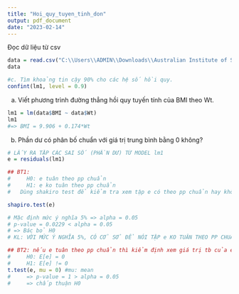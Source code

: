 ```yaml
---
title: "Hoi_quy_tuyen_tinh_don"
output: pdf_document
date: "2023-02-14"
---
```

Đọc dữ liệu từ csv 
```r
data = read.csv("C:\\Users\\ADMIN\\Downloads\\Australian Institute of Sport.csv", header = TRUE)
data

```

```r
#c. Tìm khoảng tin cậy 90% cho các hệ số hồi quy.
confint(lm1, level = 0.9)
```

a. Viết phương trình đường thẳng hồi quy tuyến tính của BMI theo Wt.

```r
lm1 = lm(data$BMI ~ data$Wt)
lm1
#=> BMI = 9.906 + 0.174*Wt
```

b. Phần dư có phân bố chuẩn với giá trị trung bình bằng 0 không?

```r
# LẤY RA TẬP CÁC SAI SỐ (PHẦN DƯ) TỪ MODEL lm1
e = residuals(lm1)

## BT1: 
#     H0: e tuân theo pp chuẩn
#     H1: e ko tuân theo pp chuẩn
#   Dùng shakiro test để kiểm tra xem tập e có theo pp chuẩn hay không

shapiro.test(e)

# Mặc định mức ý nghĩa 5% => alpha = 0.05
# p-value = 0.0229 < alpha = 0.05 
# => Bác bỏ H0
# KL: VỚI MỨC Ý NGHĨA 5%, CÓ CỞ SỞ ĐỂ NÓI TẬP e KO TUÂN THEO PP CHUẨN

## BT2: nếu e tuân theo pp chuẩn thì kiểm định xem giá trị tb của e có bằng 0 không?
#     H0: E[e] = 0
#     H1: E[e] != 0
t.test(e, mu = 0) #mu: mean
#     => p-value = 1 > alpha = 0.05 
#     => chấp thuận H0
```

